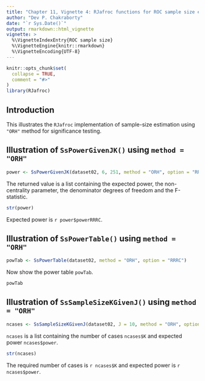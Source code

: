 ```yaml
---
title: "Chapter 11, Vignette 4: RJafroc functions for ROC sample size estimation using ORH method"
author: "Dev P. Chakraborty"
date: "`r Sys.Date()`"
output: rmarkdown::html_vignette
vignette: >
  %\VignetteIndexEntry{ROC sample size}
  %\VignetteEngine{knitr::rmarkdown}
  %\VignetteEncoding{UTF-8}
---
```


```r
knitr::opts_chunk$set(
  collapse = TRUE,
  comment = "#>"
)
library(RJafroc)
```

## Introduction
This illustrates the `RJafroc` implementation of sample-size estimation using `"ORH"` method for significance testing.

## Illustration of `SsPowerGivenJK()` using `method = "ORH"`
```r
power <- SsPowerGivenJK(dataset02, 6, 251, method = "ORH", option = "RRRC")
````

The returned value is a list containing the expected power, the non-centrality parameter, the denominator degrees of freedom and the F-statistic. 

```r
str(power)
````

Expected power is `r power$powerRRRC`.


## Illustration of `SsPowerTable()` using `method = "ORH"`
```r
powTab <- SsPowerTable(dataset02, method = "ORH", option = "RRRC")
````

Now show the power table `powTab`.

```r
powTab
````

## Illustration of `SsSampleSizeKGivenJ()` using `method = "ORH"`
```r
ncases <- SsSampleSizeKGivenJ(dataset02, J = 10, method = "ORH", option = "RRRC")
````

`ncases` is a list containing the number of cases `ncases$K` and expected power `ncases$power`. 

```r
str(ncases)
````

The required number of cases is `r ncases$K` and expected power is `r ncases$power`.



